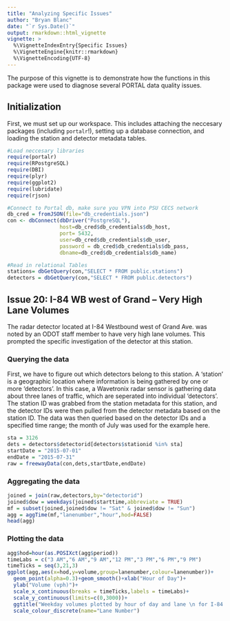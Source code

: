 ```yaml
---
title: "Analyzing Specific Issues"
author: "Bryan Blanc"
date: "`r Sys.Date()`"
output: rmarkdown::html_vignette
vignette: >
  %\VignetteIndexEntry{Specific Issues}
  %\VignetteEngine{knitr::rmarkdown}
  %\VignetteEncoding{UTF-8}
---
```

The purpose of this vignette is to demonstrate how the functions in this package were used to diagnose several PORTAL data quality issues. 

## Initialization
First, we must set up our workspace. This includes attaching the neccesary packages (including `portalr`!), setting up a database connection, and loading the station and detector metadata tables. 
```r
#Load neccesary libraries
require(portalr)
require(RPostgreSQL)
require(DBI)
require(plyr)
require(ggplot2)
require(lubridate)
require(rjson)

#Connect to Portal db, make sure you VPN into PSU CECS network
db_cred = fromJSON(file="db_credentials.json")
con <- dbConnect(dbDriver("PostgreSQL"), 
                 host=db_cred$db_credentials$db_host, 
                 port= 5432, 
                 user=db_cred$db_credentials$db_user, 
                 password = db_cred$db_credentials$db_pass, 
                 dbname=db_cred$db_credentials$db_name)

#Read in relational Tables
stations= dbGetQuery(con,"SELECT * FROM public.stations")
detectors = dbGetQuery(con,"SELECT * FROM public.detectors")
```

## Issue 20: I-84 WB west of Grand – Very High Lane Volumes
The radar detector located at I-84 Westbound west of Grand Ave. was noted by an ODOT staff member to have very high lane volumes. This prompted the specific investigation of the detector at this station. 

### Querying the data
First, we have to figure out which detectors belong to this station. A 'station' is a geographic location where information is being gathered by one or more 'detectors'. In this case, a Wavetronix radar sensor is gathering data about three lanes of traffic, which are seperated into individual 'detectors'. The station ID was grabbed from the station metadata for this station, and the detector IDs were then pulled from the detector metadata based on the station ID. The data was then queried based on the detector IDs and a specified time range; the month of July was used for the example here. 
```r
sta = 3126
dets = detectors$detectorid[detectors$stationid %in% sta]
startDate = "2015-07-01"
endDate = "2015-07-31"
raw = freewayData(con,dets,startDate,endDate)
```

### Aggregating the data
```r
joined = join(raw,detectors,by="detectorid")
joined$dow = weekdays(joined$starttime,abbreviate = TRUE)
mf = subset(joined,joined$dow != "Sat" & joined$dow != "Sun")
agg = aggTime(mf,"lanenumber","hour",hod=FALSE)
head(agg)
```

### Plotting the data
```r
agg$hod=hour(as.POSIXct(agg$period))
timeLabs = c("3 AM","6 AM","9 AM","12 PM","3 PM","6 PM","9 PM")
timeTicks = seq(3,21,3)
ggplot(agg,aes(x=hod,y=volume,group=lanenumber,colour=lanenumber))+
  geom_point(alpha=0.3)+geom_smooth()+xlab("Hour of Day")+
  ylab("Volume (vph)")+
  scale_x_continuous(breaks = timeTicks,labels = timeLabs)+
  scale_y_continuous(limits=c(0,3000))+
  ggtitle("Weekday volumes plotted by hour of day and lane \n for I-84 WB W of Grand")+
  scale_colour_discrete(name="Lane Number")
```



